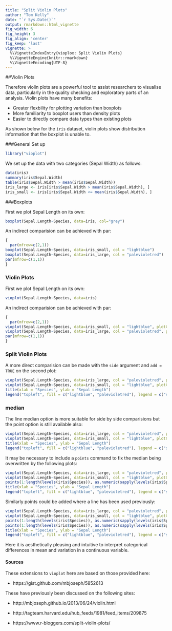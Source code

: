 ```yaml
---
title: "Split Violin Plots"
author: "Tom Kelly"
date: "`r Sys.Date()`"
output: rmarkdown::html_vignette
fig_width: 6 
fig_height: 3 
fig_align: 'center'
fig_keep: 'last'
vignette: >
  %\VignetteIndexEntry{vioplox: Split Violin Plots}
  %\VignetteEngine{knitr::rmarkdown}
  %\VignetteEncoding{UTF-8}
---
```


##Violin Plots

Therefore violin plots are a powerful tool to assist researchers to visualise data, particularly in the quality checking and exploratory parts of an analysis. Violin plots have many benefits:

- Greater flexbility for plotting variation than boxplots
- More familiarity to boxplot users than density plots
- Easier to directly compare data types than existing plots

As shown below for the `iris` dataset, violin plots show distribution information that the boxplot is unable to.

###General Set up


```r
library("vioplot")
```
We set up the data with two categories (Sepal Width) as follows:

```r
data(iris)
summary(iris$Sepal.Width)
table(iris$Sepal.Width > mean(iris$Sepal.Width))
iris_large <- iris[iris$Sepal.Width > mean(iris$Sepal.Width), ]
iris_small <- iris[iris$Sepal.Width <= mean(iris$Sepal.Width), ]
```

###Boxplots

First we plot Sepal Length on its own:

```r
boxplot(Sepal.Length~Species, data=iris, col="grey")
```


An indirect comparision can be achieved with par:

```r
{
  par(mfrow=c(2,1))
boxplot(Sepal.Length~Species, data=iris_small, col = "lightblue")
boxplot(Sepal.Length~Species, data=iris_large, col = "palevioletred")
par(mfrow=c(1,1))
}
```

### Violin Plots

First we plot Sepal Length on its own:

```r
vioplot(Sepal.Length~Species, data=iris)
```


An indirect comparision can be achieved with par:

```r
{
  par(mfrow=c(2,1))
vioplot(Sepal.Length~Species, data=iris_small, col = "lightblue", plotCentre = "line")
vioplot(Sepal.Length~Species, data=iris_large, col = "palevioletred", plotCentre = "line")
par(mfrow=c(1,1))
}
```

### Split Violin Plots

A more direct comparision can be made with the `side` argument and `add = TRUE` on the second plot:

```r
vioplot(Sepal.Length~Species, data=iris_large, col = "palevioletred", plotCentre = "line", side = "right")
vioplot(Sepal.Length~Species, data=iris_small, col = "lightblue", plotCentre = "line", side = "left", add = T)
title(xlab = "Species", ylab = "Sepal Length")
legend("topleft", fill = c("lightblue", "palevioletred"), legend = c("small", "large"), title = "Sepal Width")
```

### median

The line median option is more suitable for side by side comparisions but the point option is still available also:


```r
vioplot(Sepal.Length~Species, data=iris_large, col = "palevioletred", plotCentre = "point", side = "right", pchMed = 21, colMed = "palevioletred4", colMed2 = "palevioletred2")
vioplot(Sepal.Length~Species, data=iris_small, col = "lightblue", plotCentre = "point", side = "left", pchMed = 21, colMed = "lightblue4", colMed2 = "lightblue2", add = T)
title(xlab = "Species", ylab = "Sepal Length")
legend("topleft", fill = c("lightblue", "palevioletred"), legend = c("small", "large"), title = "Sepal Width")
```

It may be necessary to include a `points` command to fix the median being overwritten by the following plots:

```r
vioplot(Sepal.Length~Species, data=iris_large, col = "palevioletred", plotCentre = "point", side = "right", pchMed = 21, colMed = "palevioletred4", colMed2 = "palevioletred2")
vioplot(Sepal.Length~Species, data=iris_small, col = "lightblue", plotCentre = "point", side = "left", pchMed = 21, colMed = "lightblue4", colMed2 = "lightblue2", add = T)
points(1:length(levels(iris$Species)), as.numeric(sapply(levels(iris$Species), function(species) median(iris_large[grep(species, iris_large$Species),]$Sepal.Length))), pch = 21, col = "palevioletred4", bg = "palevioletred2")
title(xlab = "Species", ylab = "Sepal Length")
legend("topleft", fill = c("lightblue", "palevioletred"), legend = c("small", "large"), title = "Sepal Width")
```

Similarly points could be added where a line has been used previously:


```r
vioplot(Sepal.Length~Species, data=iris_large, col = "palevioletred", plotCentre = "line", side = "right", pchMed = 21, colMed = "palevioletred4", colMed2 = "palevioletred2")
vioplot(Sepal.Length~Species, data=iris_small, col = "lightblue", plotCentre = "line", side = "left", pchMed = 21, colMed = "lightblue4", colMed2 = "lightblue2", add = T)
points(1:length(levels(iris$Species)), as.numeric(sapply(levels(iris$Species), function(species) median(iris_large[grep(species, iris_large$Species),]$Sepal.Length))), pch = 21, col = "palevioletred4", bg = "palevioletred2")
points(1:length(levels(iris$Species)), as.numeric(sapply(levels(iris$Species), function(species) median(iris_small[grep(species, iris_small$Species),]$Sepal.Length))), pch = 21, col = "lightblue4", bg = "lightblue2")
title(xlab = "Species", ylab = "Sepal Length")
legend("topleft", fill = c("lightblue", "palevioletred"), legend = c("small", "large"), title = "Sepal Width")
```

Here it is aesthetically pleasing and intuitive to interpret categorical differences in mean and variation in a continuous variable.


#### Sources
These extensions to `vioplot` here are based on those provided here:

* https://gist.github.com/mbjoseph/5852613

These have previously been discussed on the following sites:

* http://mbjoseph.github.io/2013/06/24/violin.html

* http://tagteam.harvard.edu/hub_feeds/1981/feed_items/209875

* https://www.r-bloggers.com/split-violin-plots/



